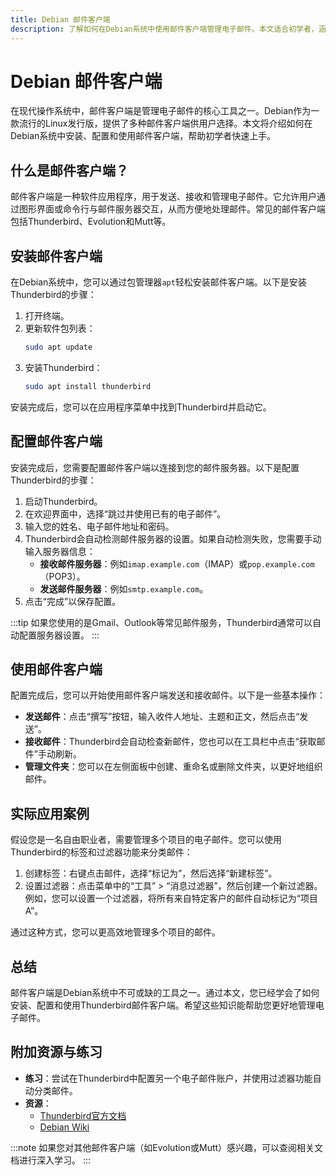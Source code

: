 ```yaml
---
title: Debian 邮件客户端
description: 了解如何在Debian系统中使用邮件客户端管理电子邮件。本文适合初学者，涵盖基本概念、安装步骤、配置方法以及实际应用案例。
---
```


# Debian 邮件客户端

在现代操作系统中，邮件客户端是管理电子邮件的核心工具之一。Debian作为一款流行的Linux发行版，提供了多种邮件客户端供用户选择。本文将介绍如何在Debian系统中安装、配置和使用邮件客户端，帮助初学者快速上手。

## 什么是邮件客户端？

邮件客户端是一种软件应用程序，用于发送、接收和管理电子邮件。它允许用户通过图形界面或命令行与邮件服务器交互，从而方便地处理邮件。常见的邮件客户端包括Thunderbird、Evolution和Mutt等。

## 安装邮件客户端

在Debian系统中，您可以通过包管理器`apt`轻松安装邮件客户端。以下是安装Thunderbird的步骤：

1. 打开终端。
2. 更新软件包列表：
   ```bash
   sudo apt update
   ```
3. 安装Thunderbird：
   ```bash
   sudo apt install thunderbird
   ```

安装完成后，您可以在应用程序菜单中找到Thunderbird并启动它。

## 配置邮件客户端

安装完成后，您需要配置邮件客户端以连接到您的邮件服务器。以下是配置Thunderbird的步骤：

1. 启动Thunderbird。
2. 在欢迎界面中，选择“跳过并使用已有的电子邮件”。
3. 输入您的姓名、电子邮件地址和密码。
4. Thunderbird会自动检测邮件服务器的设置。如果自动检测失败，您需要手动输入服务器信息：
   - **接收邮件服务器**：例如`imap.example.com`（IMAP）或`pop.example.com`（POP3）。
   - **发送邮件服务器**：例如`smtp.example.com`。
5. 点击“完成”以保存配置。

:::tip
如果您使用的是Gmail、Outlook等常见邮件服务，Thunderbird通常可以自动配置服务器设置。
:::

## 使用邮件客户端

配置完成后，您可以开始使用邮件客户端发送和接收邮件。以下是一些基本操作：

- **发送邮件**：点击“撰写”按钮，输入收件人地址、主题和正文，然后点击“发送”。
- **接收邮件**：Thunderbird会自动检查新邮件，您也可以在工具栏中点击“获取邮件”手动刷新。
- **管理文件夹**：您可以在左侧面板中创建、重命名或删除文件夹，以更好地组织邮件。

## 实际应用案例

假设您是一名自由职业者，需要管理多个项目的电子邮件。您可以使用Thunderbird的标签和过滤器功能来分类邮件：

1. 创建标签：右键点击邮件，选择“标记为”，然后选择“新建标签”。
2. 设置过滤器：点击菜单中的“工具” > “消息过滤器”，然后创建一个新过滤器。例如，您可以设置一个过滤器，将所有来自特定客户的邮件自动标记为“项目A”。

通过这种方式，您可以更高效地管理多个项目的邮件。

## 总结

邮件客户端是Debian系统中不可或缺的工具之一。通过本文，您已经学会了如何安装、配置和使用Thunderbird邮件客户端。希望这些知识能帮助您更好地管理电子邮件。

## 附加资源与练习

- **练习**：尝试在Thunderbird中配置另一个电子邮件账户，并使用过滤器功能自动分类邮件。
- **资源**：
  - [Thunderbird官方文档](https://support.mozilla.org/en-US/products/thunderbird)
  - [Debian Wiki](https://wiki.debian.org/Email)

:::note
如果您对其他邮件客户端（如Evolution或Mutt）感兴趣，可以查阅相关文档进行深入学习。
:::